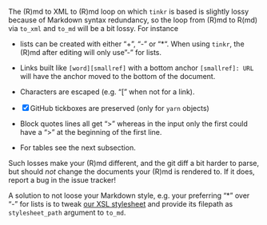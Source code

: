 The (R)md to XML to (R)md loop on which `tinkr` is based is slightly lossy because of Markdown syntax redundancy, so the loop from (R)md to R(md) via `to_xml` and `to_md` will be a bit lossy. For instance 

 * lists can be created with either "+", "-" or "*". When using `tinkr`, the (R)md after editing will only use "-" for lists. 
 
 * Links built like `[word][smallref]` with a bottom anchor `[smallref]: URL`
  will have the anchor moved to the bottom of the document.
 
 * Characters are escaped (e.g. "[" when not for a link).

 * [x] GitHub tickboxes are preserved (only for `yarn` objects)
 
 * Block quotes lines all get ">" whereas in the input only the first could have a ">" at the beginning of the first line.
 
 * For tables see the next subsection.
    
  Such losses make your (R)md different, and the git diff a bit harder to parse, but should _not_ change the documents your (R)md is rendered to. If it does, report a bug in the issue tracker!
  
  A solution to not loose your Markdown style, e.g. your preferring "\*" over "-" for lists is to tweak [our XSL stylesheet](https://github.com/ropensci/tinkr/blob/main/inst/stylesheets/xml2md_gfm.xsl) and provide its filepath as `stylesheet_path` argument to `to_md`.

